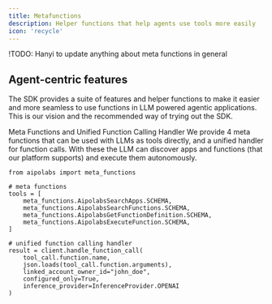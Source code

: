 ```yaml
---
title: Metafunctions
description: Helper functions that help agents use tools more easily
icon: 'recycle'
---
```

!TODO: Hanyi to update anything about meta functions in general

## Agent-centric features
The SDK provides a suite of features and helper functions to make it easier and more seamless to use functions in LLM powered agentic applications. This is our vision and the recommended way of trying out the SDK.

Meta Functions and Unified Function Calling Handler
We provide 4 meta functions that can be used with LLMs as tools directly, and a unified handler for function calls. With these the LLM can discover apps and functions (that our platform supports) and execute them autonomously.

```
from aipolabs import meta_functions

# meta functions
tools = [
    meta_functions.AipolabsSearchApps.SCHEMA,
    meta_functions.AipolabsSearchFunctions.SCHEMA,
    meta_functions.AipolabsGetFunctionDefinition.SCHEMA,
    meta_functions.AipolabsExecuteFunction.SCHEMA,
]
```
```
# unified function calling handler
result = client.handle_function_call(
    tool_call.function.name,
    json.loads(tool_call.function.arguments),
    linked_account_owner_id="john_doe",
    configured_only=True,
    inference_provider=InferenceProvider.OPENAI
)
```